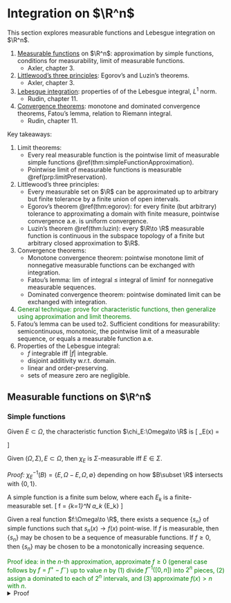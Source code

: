 # Integration on $\R^n$ {#realIntegration}

This section explores measurable functions and Lebesgue 
integration on $\R^n$. 
 
1. [Measurable functions](#functionMeasurabilityConditions) on $\R^n$: 
    approximation by simple functions, conditions for measurability, 
    limit of measurable functions. 
    - Axler, chapter 3. 
2. [Littlewood's three principles](#littlewoodPrinciples): 
    Egorov's and Luzin's theorems. 
    - Axler, chapter 3. 
3. [Lebesgue integration](#lebesgueConvergence): properties of 
    of the Lebesgue integral, $L^1$ norm. 
    - Rudin, chapter 11. 
4. [Convergence theorems](#lebesgueConvergence): 
    monotone and dominated convergence theorems, 
    Fatou's lemma, relation to Riemann integral. 
    - Rudin, chapter 11. 

Key takeaways: 

1. Limit theorems:
    - Every real measurable function is the pointwise limit of measurable 
        simple functions \@ref(thm:simpleFunctionApproximation). 
    - Pointwise limit of measurable functions is measurable 
        \@ref(prp:limitPreservation). 
2. Littlewood's three principles: 
    - Every measurable set on $\R$ can be approximated up to 
        arbitrary but finite tolerance by a finite union of open intervals. 
    - Egorov's theorem \@ref(thm:egorov):
        for every finite (but arbitrary) tolerance to approximating 
        a domain with finite measure, pointwise convergence a.e. 
        is uniform convergence. 
    - Luzin's theorem \@ref(thm:luzin):
        every $\R\to \R$ measurable function is continuous 
        in the subspace topology of a finite but arbitrary closed approximation 
        to $\R$. 
3. Convergence theorems:
    - Monotone convergence theorem: pointwise monotone limit 
        of nonnegative measurable functions can be exchanged with integration. 
    - Fatou's lemma: $\lim$ of integral $\leq$ integral of $\liminf$ 
    for nonnegative measurable sequences. 
    - Dominated convergence theorem: pointwise dominated limit can be 
        exchanged with integration. 
4. <span style="color:green">
    General technique: prove for characteristic functions, then generalize 
    using approximation and limit theorems. 
    </span>
5. Fatou's lemma can be used to2. Sufficient conditions for measurability: 
    semicontinuous, monotonic, the pointwise limit of a 
    measurable sequence, or equals a measurable function a.e.
3. Properties of the Lebesgue integral:
    - $f$ integrable iff $|f|$ integrable. 
    - disjoint additivity w.r.t. domain. 
    - linear and order-preserving. 
    - sets of measure zero are negligible. 


## Measurable functions on $\R^n$ {#functionMeasurabilityConditions -}

### Simple functions {-}

:::{.definition name="characteristic function"}
Given $E\subset \Omega$, the characteristic function $\chi_E:\Omega\to \R$ is 
\[ 
    \chi_E(x) = \begin{cases}
        1 & x\in E \\ 
        0 & x\notin E
    \end{cases}
\] 
:::

:::{.proposition}
Given $(\Omega, \Sigma), E\subset \Omega$, then 
$\chi_E$ is $\Sigma$-measurable iff $E\in \Sigma$. 
:::
_Proof:_ 
$\chi_E^{-1}(B) = \{E, \Omega-E, \Omega, \emptyset\}$ 
depending on how $B\subset \R$ intersects with $\{0, 1\}$. 

:::{.definition name="simple function"}
A simple function is a finite sum below, 
where each $E_k$ is a finite-measurable set. 
\[ 
    f = \sum_{k=1}^N a_k \chi_{E_k} 
\] 
:::

:::{.theorem #simpleFunctionApproximation name="simple-function approximation"}
Given a real function $f:\Omega\to \R$, there exists a sequence 
$\{s_n\}$ of simple functions such that $s_n(x)\to f(x)$ 
point-wise. If $f$ is measurable, then $\{s_n\}$ 
may be chosen to be a sequence of measurable functions. 
If $f\geq 0$, then $\{s_n\}$ may be chosen to be a monotonically 
increasing sequence. 
:::
<span style="color:green">
Proof idea: in the $n$-th approximation, 
approximate $f\geq 0$ (general case follows by $f=f^+-f^-$) 
up to value $n$ by 
(1) divide $f^{-1}([0, n])$ into $2^{n}$ pieces, 
(2) assign a dominated to each of $2^n$ intervals, and 
(3) approximate $f(x)>n$ with $n$. 
</span>
<details>
<summary>Proof</summary>
Given $f\geq 0$, define $F_n = f^{-1}([n, \infty))$ and 
\[ 
    E_{n, i} = f^{-1} \left(\left[2^{-n}(i-1), 2^{-n}i \right]\right)
\] 
For $n=1, 2, \cdots$ and $i=1, 2, \cdots, n2^n$, choose 
\[ 
    s_n = n\chi_{F_n} + \sum_{i=1}^{n2^n} \df{i-1}{2^n} \chi_{E_{n, i}}
\] 
Note that $E_{n, i}$ is the pre-image of the $i$-th slice of 
nonnegative real blocks of size $2^{-n}$, and the first term assigns 
$\inf f=2^{-n}(i-1)$ on the corresponding intervals. The second 
term just assigns approximates with $n$ all places where $f(x)\geq n$. 
The second term is reserved for cases where $f(x)=\infty$.
If $f$ is measurable, the domains of the characteristic decomposition 
are measurable so $s_n$ is measurable. The general case follows by 
$f=f^+-f^-$. 
</detail>

### Conditions for measurability {-}

:::{.example}
If $\Sigma=\{\emptyset, \Omega\}$, then the only $\Sigma$-measurable 
functions from $\Omega\to \R^n$ are constant functions. On the 
other extreme, if $\Sigma=2^\Omega$, then every function is measurable. 
For a nontrivial example, if $\Sigma=\{\emptyset, (-\infty, 0), [0, \infty), \R\}$ 
then $f:\R\to \R$ is measurable iff it is 
constant on $(-\infty, 0), [0, \infty)$. 
:::

:::{.proposition name="semi-continuity implies measurability"}
Every (lower or upper) semi-continuous $R^n$-valued function 
(definition \@ref(def:semiContinuity)) is measurable. 
:::
_Proof:_ Recall proposition \@ref(prp:measurableFunctionCondition). 
The Borel $\sigma$-algebra is generated by 
half-rectangles $(\infty, t\in \R^n)$ or $(t, \infty)$

The explicit proof below demonstrates the relation between 
continuity and measurability. 

:::{.proposition name="continuity implies Borel measurability"}
Every continuous function $f:\Omega\to \R^n$ defined on 
a Borel subset $\Omega\subset \R^m$ is a Borel-measurable function. 
:::
<details>
<summary>Proof</summary>
Consider the preimage of $x>a$ ($x, a\in \R^n$ and inequality 
holds elementwise). For any such $a$, consider 
\[ 
    f^{-1}(x>a) 
    = \left[\bigcup_{x\in f^{-1}(x>a)} (x-\delta_x, x+\delta_x) \right]\cap \Omega
\] 
Given every $x\in \R^m: f(x)>a$, by continuity $\exists \delta_x\in \R$ 
such that $f((x-\delta_x, x+\delta_x))>a$. The term in the paranthesis 
is an open set, hence its intersection with the Borel set $\Omega$ is Borel. 
</details>

$f:(\Omega\subset \R)\to \R$ is increasing if $x < y\implies f(x)\leq f(y)$; 
it is monotonic if $f$ or $-f$ is increasing. 

:::{.proposition}
if $f:\Omega\to \R$ is monotonic and $\Omega$ is Borel, then $f$ is measurable. 
:::
<details>
<summary>Proof</summary>
Fix $a\in \R$, then for $b=\inf f^{-1}((a, \infty))$, 
monotonicity implies 
\[ 
    f^{-1}((a, \infty)) = (b, \infty)\cap \Omega 
    \text{ or }
    [b, \infty)\cap \Omega
\] 
</details>

:::{.proposition #limitPreservation name="preservation of measurability under limits"}
Suppose a measurable sequence 
$\{f_j\}\to f:(\Omega, \Sigma)\to \R^n$ pointwise 
is $\Sigma$-measurable, then $f$ is $\Sigma$-measurable. 
:::
<details>
<summary>Proof</summary>
Unrolling the definition of the limit: for any 
$x\in \Omega, a\in \R^n$, $f(x)>a$ iff 
\begin{align}
    & \lim_{k\to \infty} f_k(x) > a \\ 
    \iff & \exists j>0, \exists N: f_{\forall k>N}(x)>a+1/j \\ 
    \iff & x\in \bigcup_{j=1}^\infty 
        \bigcup_{N=1}^\infty 
        \bigcap_{k=1}^\infty f_k^{-1}(y>a+1/j)
\end{align}
Note that we only need some $j$ to exist. Each $\exists$ translates 
to $\bigcup$, and each $\forall$ translates to $\bigcap$. Then 
the preimage of $y>a$ the measurable set above. 
</details>

:::{.definition name="extended Borel"}
$A\subset [-\infty \infty]$ is a Borel set if $A\cap \R$ is Borel. 
Extended measurability is defined similarly. 
:::

:::{.theorem name="variational limits are measurable"}
Given measurable $\{f_k: (\Omega, \Sigma)\to \R\}$, the following functions 
are also measurable: 
\[ 
    g(x) = \inf_k f_k(x), \quad h(x) = \sup_k f_k(x)
\] 
:::
<details>
<summary>Proof</summary>
It suffices to verify for the $\sup$ case that 
\begin{align}
    h(x) > a &\implies \exists k: f_k(x) > a \\ 
    h^{-1}((a, \infty]) &= \bigcup_{k=1}^\infty f_k^{-1}((a, \infty])
\end{align} 
</details>

:::{.proposition name="a.e. measurability"}
Given $f$ measurable and $f=g$ a.e. (they differ on a set of 
measure $0$ on the domain), then $g$ is measurable. 
:::
<details>
<summary>Proof</summary>
The symmetric difference of the 
pre-images $f^{-1}, g^{-1}$ is dominated by a set of 
measure $0$, then by $f$-measurability $g^{-1}(A)$ 
is measurable for $A$ measurable 
(proposition \@ref(prp:nullDifferenceMeasurability)). 
</details>

## Littlewood's three principles {#littlewoodPrinciples -}

Littlewood's three principles (at least the ones we prove) 
apply to $\R$ and real-valued functions on the real domain.  

1. Every finite-measurable set is almost a finite union of intervals. 
2. Every measurable function is almost continuous. 
3. Every pointwise convergent sequence of measurable functions 
    is almost uniformly convergent. 

It is convenient to first introduce some notation for monotone limits. 

:::{.definition #setSequenceNotation name="sequence of sets"}
An increasing sequence of sets $\{A_n\}$ is a sequence 
\[ 
    A_1\subset A_2\subset \cdots \to A = \bigcup_{n=1}^\infty A_n
\] 
also written $A_j\nearrow A$. Similarly, a decreasing 
sequence of sets is written $A_j\searrow A$. 
\[ 
    A_1\supset A_2\supset \cdots \to A = \bigcap_{n=1}^\infty A_n 
\] 
:::

:::{.proposition name="Littlewood's first principle"}
Given measurable $E\subset \R$ with $\mu(E)<\infty$, 
there exists a finite union $O$ of intervals such that 
$\mu(O\Delta E) < \epsilon$ for every $\epsilon$. 
:::
<span style="color:green">
Proof idea: prove for open $E$ and apply theorem 
\@ref(thm:squeezeMeasurable). 
</span>
<details>
<summary>Proof</summary>
Every open set $O$ is the interval of countably many disjoint 
open intervals (this is because every disjoint interval contains 
a rational number, of which there are countably many), then 
$\mu(O) = \sum_{j=1}^n \mu((a_j, b_j))$. Thus for every $\epsilon>0$ 
we can choose a $\epsilon$-approximation with finite intervals. 
Apply theorem \@ref(thm:squeezeMeasurable) to obtain the result 
for general measurable sets. 
</details>

To be precise, the third principle is formulated as follows: 

:::{.theorem #egorov name="Egorov's theorem"}
Consider a measurable sequence $f_k\to f$ a.e. on a finite-measurable set 
$E$ with $\mu(E)<\infty$. For every $\epsilon>0$, 
there exists a closed set $A_\epsilon \subset E$ such that $f_k\to f$
uniformly and $\mu(E-A_\epsilon)<\epsilon$ 
on $A_\epsilon$. 
:::

<span style="color:green">
Proof idea: given domain tolerance $\epsilon$, construct by pointwise convergence 
a family $F_n$ of $(\epsilon 2^{-n})$-domain approximations 
on which $f_j$ will  uniformly $1/n$-approximate $f$ on $F_n$. 
Then $f_j\to f$ uniformly on the intersection $A_\epsilon$ of $F_n$, 
which is also an $\epsilon$-domain approximation. 
</span> 
<details>
<summary>Proof</summary>
Note that we can't simply use compactness here since the domain approximation 
may be unbounded. 

1. Translate pointwise convergence: fixing $n\in \N$, for every 
    $x\in X$ there exists $m\in \N$ such that $f_{\forall k\geq m}$ 
    will $\epsilon$-approximate $f$ at $x$, then 
    \[ 
        X = \bigcup_{m=1}^\infty A_{m, n}, \quad 
        A_{m, n} = \bigcap_{k=m}^\infty 
        \{x: |f_k(x) - f(x)| < 1/n\}
    \] 
    Here $A_{m, n}$ is the domain on which $f_{\forall k\geq m}$ 
    will $1/n$-approximate $f$. 
2. Given domain tolerance $\epsilon>0$, for each $n>0$ 
    we can find $m_n$ such that 
    \[ 
        \mu(X) - \mu(A_{m_n, n}) < \df \epsilon {2^n}
    \] 
    This definition implies that $f_{\forall j\geq m_n}$ 
    will $1/n$-approximate $f$ on $A_{m_n, n}$. 
3. Let $A_\epsilon = \bigcap_{n=1}^\infty A_{m_n, n}$; 
    then for every $\epsilon'>1/N>0$, $f$ will be 
    $\epsilon'$-approximated by $f_{j\geq m_N}$ on 
    $A_\epsilon \subset A_{M_N, N} \subset A_\epsilon$. 
4. Argue for $\epsilon$-approximation of the domain: 
\begin{align}
    \mu(\Omega - A_\epsilon) 
    &= \mu \bigcup_{n=1}^\infty \Omega - A_{m_n, n} 
    \leq \sum_{n=1}^\infty \epsilon/2^n < \epsilon
\end{align}
5. We can choose $A_\epsilon$ to be closed by the characterization 
    of measurable sets (theorem \@ref(thm:squeezeMeasurable)). 
</details>

Similarly, the precise statement of the second principle is as follows. 
Note that _does not claim_ that $f$ is pointwise continuous on $F_\epsilon$ 
in the topology of $\R$, only that $f_{|F_\epsilon}$ 
is continuous in the subspace topology. 

:::{.lemma #luzinLemma}
Given a Borel-measurable $f:\R\to \R$, for every $\epsilon>0$ 
there exists a closed $F\subset \R$ with $|\R - F|<\epsilon$ 
such that $f_{|F}$ is continuous on $F$. 
:::
<span style="color:green">
Proof idea: establish for (1) simple functions, 
(2) arbitrary functions on compact interval, using pointwise approximation 
by simple functions and Egorov's theorem, and (3) extended domain by 
pasting local chunks. 
a.e.
</span>
<details>
<summary>Proof</summary>
First assume $f = \sum_{j=1}^N \alpha_j \chi_{E_j}$. 
By theorem \@ref(thm:squeezeMeasurable) choose $U_j\supset E_j\supset F_j$ 
with $U_j$ open, $F_j$ closed, and both are $(\epsilon/2n)$-approximations 
of $E_j$. 
The closed set is the union of each $F_j$ and $U_j^c$: 
\[ 
    E = F \cup (\R - U), \quad F = \bigcup_{j=1}^N F_j, \quad 
    U = \bigcup_{j=1}^N U_j 
\] 
both $F, U^c$ are closed and $\mu(\R-E) < \epsilon$. Continuity on $E$ 
follows by $f$ being constantly zero on disjoint closed intervals, 
so the pasting lemma applies. 

Next consider general $f$ on a compact interval. 
Every $f$ is the pointwise limit of simple functions
(theorem \@ref(thm:simpleFunctionApproximation)) and 
their uniform limit on a closed subset (Egorov's theorem \@ref(thm:egorov)) 
thus continuous. 

To extend the domain, construct $\epsilon\cdot 2^{-n-1}$-approximations 
to $f$ on $[-n, 1-n]$ and $[n-1, n]$ and apply the pasting lemma. 
</details>

:::{.theorem #luzin name="Luzin's theorem"}
Given a Borel measurable $f:(E\subset \R)\to \R$, for every $\epsilon>0$ 
there exists a closed $\epsilon$-approximation 
$F \subset E$ such that $f_{|F}$ is continuous in the subspace topology. 
:::
_Proof:_ Apply lemma \@ref(lem:luzinLemma) 
    to the continuous extension of $f$ to all of $\R$. 

## Lebesgue integration {#lebesgueIntegration -}

:::{.definition name="function support"}
The support of a measurable function $f$ is 
\[ 
    \supp(f) = \overline{f^{-1}(\{0\}^C)}
\] 
the closure of domain on which $f$ does not vanish. 
:::

:::{.definition name="S-partition"}
Given a $\sigma$-algebra $\Sigma$ on $\Omega$, a
$S$-partition of $\Omega$ is a _finite_ collection 
$A_1, \cdots, A_m\in \Sigma$ of disjoint sets 
such that $\bigsqcup A_j = \Omega$. 
:::

:::{.definition name="lower Lebesgue sum"}
Given measure space $(\Omega, \Sigma, \mu)$, 
an $\Sigma$-measurable function $f:\Omega\to [0, \infty]$, 
and a $\Sigma$-partition $P=\{A_1, \cdots, A_m\}$ of $\Omega$, 
the lower Lebesgue sum is 
\[ 
    \mca L_\mu(f, P) = \sum_{j=1}^m \mu(A_j)\inf_{A_j} f 
\] 
:::

:::{.definition #nonNegativeIntegral name="nonnegative integral"}
The integral of a non-negative function $f:\Omega\to [0, \infty]$ 
w.r.t. the measure $(\Sigma, \mu)$ is the following $\sup$ with 
$P$ over all S-partitions of $\Omega$: 
\[ 
    \int f\, d\mu = \sup_P \mca L_\mu(f, P)
\] 
:::

:::{.proposition name="base case for Lebesgue integral"}
Given $(\Omega, \Sigma, \mu)$ and measurable $E\in \Sigma$, 
we have $\int \chi_E\, d\mu = \mu(E)$. 
:::
<details>
<summary>Proof</summary>
We have $\mca L_\mu(\chi_E, \{E, \Omega-E\}) = \mu(E)$, then 
$\int f\, d\mu \geq \mu(E)$. Conversely, given any S-partition 
$P=\{A_1, \cdots, A_m\}$ of $\Omega$, for each $j$ 
\[ 
    \mu(A_j) \inf_{A_j} \chi_E = \begin{cases}
        \mu(A_j) & A_j\subset E \\ 
        0 & \text{otherwise}
    \end{cases}
\] 
then $\mca L(\chi_E, P) = \sum_{A_j\subset E} \mu(A_j) \leq \mu(E)$. 
</details>

:::{.proposition name="integral of a simple function"}
Given a measure space $(\Omega, \Sigma, \mu)$ and disjoint
$E_1, \cdots E_n$, we have 
\[ 
    \int \left(\sum_{k=1}^n c_k \chi_{E_k}\right)\, d\mu 
    = \sum_{k=1}^n c_k \mu(E_k)
\] 
:::
<details>
<summary>Proof</summary>
The LHS integral is lower-bounded by the $\Sigma$-partition 
$\{E_j\}\cup \{\Omega-\bigcup E_j\}$. The converse follows similar 
to the last proposition. 
</details>

:::{.corollary name="equivalent definition of nonnegative integral"}
Given $(\Omega, \Sigma, \mu)$ and measurable $f:\Omega\to [0, \infty]$, 
the integral definition \@ref(def:nonNegativeIntegral) is equivalent to 
\[ 
    \int f\, d\mu = \sup_P \mca L_\mu(f, P) = \sup_{s\leq f} \int s\, d\mu 
\] 
where the last $\sup$ is taken over all simple function $f$ dominated 
by $f$: $\forall x\in \Omega: f(x)\geq s(x)$. 
:::
_Proof:_ Follows from $\mca L_\mu(f, P)$ being 
the integral of a simple function. 

:::{.definition name="Lebesgue integral"}
Given $(\Omega, \Sigma, \mu)$ and measurable 
$f(x)\in [-\infty, \infty]$ with $f=f^+-f^-$ and $f^+, f^-\geq 0$. 
If _at least one_ of $\int f^+\, d\mu, \int f^-\, d\mu$ 
is finite, then the Lebesgue integral of $f$ is 
\[ 
    \int f\, d\mu = \int f^+\, d\mu - \int f^-\, d\mu 
\] 
:::

Note that, for example, the integral of the following function is not defined: 
\[ 
    f(x) = \begin{cases}
        1 & x\geq 0 \\ -1 & x < 0
    \end{cases}
\] 

:::{.definition name="integral metric, integrable space"}
Fix $(\Omega, \Sigma, \mu)$; if $f:\Omega\to [-\infty, \infty]$ 
is measurable, then the $L^1$-norm of $f$ is 
\[  
    \|f_1\| = \int |f|\, d\mu 
\] 
The Lebesgue space $L^1(\mu)$ is also 
defined as 
$L^1(\mu) = \{f:\Omega\to \R \text{ satisfying } \|f\|_1 < \infty \}$. 
:::

:::{.theorem name="properties of integration"}
The following properties are evident for $f, g\in L^1(\mu)$: 

1. _Linearity:_ $\int cf+g\, d\mu = c\int f\, d\mu + \int g\, d\mu$. 
2. _Order-preserving_: $f\leq g\implies \int f\, d\mu \leq \int g\, d\mu$. 
3. $\left|\int f\, d\mu\right| \leq \int |f|\, d\mu$. 
:::
<details>
<summary>Proof</summary>
General idea is to establish for simple functions, then 
show that the proof commutes with integral construction. 
For (2), use $\int g\, d\mu - \int f\, d\mu = \int (g-f)\, d\mu$. 
For (3), 
\begin{align}
    \left|\int f\, d\mu\right| 
    &= \left| \int f^+\, d\mu - \int f^-\, d\mu\right| 
    \leq \int f^+\, d\mu + \int f^-\, d\mu \\ 
    &= \int (f^++f^-)\, d\mu 
    = \int |f|\, d\mu 
\end{align}
</details>

:::{.definition name="integration on subset"}
Given $(\Omega, \Sigma, \mu)$ and $E\in \Sigma$ and 
measurable $f:\Omega\to [-\infty, \infty]$, the subset integral is 
\[ 
    \int_E f\, d\mu = \int \chi_E f\, d\mu 
\] 
:::

:::{.proposition #integralBound name="integral bound"}
Given $\int_E f\, d\mu < \infty$, 
\[ 
    \left|\int_E f\, d\mu \right| \leq \mu(E) \sup_E |f|
\] 
:::
<details>
<summary>Proof</summary>
Let $c=\sup_E |f|$, then 
$\displaystyle \left|\int_E f\, d\mu\right| \leq \int \chi_E |f|\, d\mu 
    \leq \int c\chi_E \, d\mu = c\mu(E)$. 
</details>

:::{.theorem #domainIntegralAdditivity name="disjoint additivity w.r.t domain"}
Given measurable $f$, define the function 
$\phi:\Sigma\to [-\infty, \infty]$ by 
\[ 
    \phi(A) = \int_A f\, d\mu 
\] 
then for every $A, B\in \Sigma$, we have 
$\phi(A\sqcup B) = \phi(A)+\phi(B)$. 
:::
<details>
<summary>Proof</summary>
Without loss of generality consider nonnegative $f$. 
If $f$ is a characteristic function, then countable additivity 
is equivalent to the countable subadditivity of $\mu$. 
The general proof just demonstrates the commutativity of 
countable subadditivity with the $\sup$ integral construction. 
</details>

:::{.corollary name="sets of zero measure are negligible in integration"}
Given 
$A, B\in \Sigma$ such that $\mu(A-B)=0$, then 
\[ 
    \int_A f\, d\mu = \int_B f\, d\mu 
\] 
:::
<details>
<summary>Proof</summary>
Follows from additivity theorem 
\@ref(thm:domainIntegralAdditivity) and applying $\mu(A-B)=0$ 
to proposition \@ref(prp:integralBound). 
</details>

The integrability of $f$ implies that of $|f|$, and the 
Lebesgue integral is often called an absolutely convergent integral. 

:::{.proposition name="several conditions for integrability"}

1. $f\in L^1(\mu)\implies |f|\in L^1(\mu)$. 
2. $f$ is measur_Proof:_able and $|f|\leq g \in L^1(\mu)\implies f\in L^1(\mu)$. 
:::
_Proof:_ for (1), recall that $f\in L^1(\mu)$ if both $f^+, f^-$ 
have finite integrals, then $|f|=f^++f^-$ is integrable. 
Similarly, (2) follows from $f^+, f^-\leq g$. 

## Convergence theorems {#lebesgueConvergence -}

The following convergence theorems are the cornerstone of 
Lebesgue theory: 

:::{.theorem #monotoneConvergence name="Lebesgue's monotone convergence theorem"}
Given $E$ measurable, let $\{f_n\}$ be a sequence of 
measurable functions such that $0\leq f_1\leq \cdots$ on $E$
and $f_n\to f$, then 
\[ 
    \lim_{n\to \infty} \int_E f_n \, d\mu 
    = \int_E \lim_{n\to \infty} f_n\, d\mu 
\] 
Pointwise monotone convergence of measurable functions 
on a measurable set implies convergence of integral. 
:::
<span style="color:green">
Proof idea: one direction of the inequality is trivial; 
the other is established by first proving for a 
dominated simple approximations of $f$ then taking the $\sup$. 
</span> 
<details>
<summary>Proof</summary>
In one direction, the implied equation holds for each $m$ thus in limit 
\[ 
    f_n \leq f\implies \lim_{m\to \infty} 
    \int f_m\, d\mu \leq \int_E \lim_{n\to \infty} f_n \, d\mu 
\] 
To establish the other direction, fix 
$c\in (0, 1)$ and a dominated simple approximation $s\leq f$. Define 
\[ 
    E_n = \{x| f_n \geq c s\} 
\] 
Note that $E_j \nearrow E$ 
(recall notation \@ref(def:setSequenceNotation)). 
For every $n$ 
\[  
    \int_E f_n \, d\mu \geq \int_{E_n} f_n\, d\mu 
    \geq c\int_{E_n} s\, d\mu 
\] 
Let $n\to \infty$ and take the limit $c\to 1$ to obtain 
\[ 
    \int \lim_{n\to \infty} f_n\, d\mu \geq 
    \lim_{n\to \infty} \int_{E_n} f_n \, d\mu 
    \geq c\int_E s\, d\mu 
\] 
Take the $\sup$ over all $s$ and the simple function approximation 
theorem \@ref(thm:simpleFunctionApproximation) to obtain 
$F\geq \int_E f\, d\mu$. 
</details> 

Applying the monotone convergence theorem above to 
partial sums yield 

:::{.corollary}
Given measurable $E\in \Sigma$ and nonnegative measurable sequence 
$(f_j)$; define their sum 
\[ 
    f = \sum_{n=1}^\infty f_n 
\] 
then $\int_E f = \sum_{n=1}^\infty \int_E f_n\, d\mu$. 
:::

:::{.lemma #fatou name="Fatou's lemma"}
For measurable $E$, given nonnegative measurable 
sequence $(f_j)$ and 
\[ 
    f(x) = \liminf_{n\to \infty} f_n(x) 
\] 
then the integral is similarly bounded 
\[ 
    \int_E f\, d\mu \leq \liminf_{n\to \infty} \int_E f_n\, d\mu 
\] 
:::
<span style="color:green">
Apply the dominated convergence theorem (carefully! expand to see details) 
to $g_j = \inf_{k\geq j} f_j$. 
</span> 
<details>
<summary>Proof</summary>
Define $g_n = \inf_{i\geq n} f_i$, then $g_n$ is 
measurable and 
\[ 
    i\leq j\implies g_i\leq g_j, \quad g_n\to f 
\] 
Applying the monotone convergence theorem yields 
\[ 
    \int_E g_n\, d\mu \to \int_E f\, d\mu 
\] 
<span style="color:green">
Note that this _does not_ imply equality because the 
monotone convergence theorem above yields the first equality, 
and the second inequality may be strict 
\[ 
    \int_E f\, d\mu 
    = \lim_{n\to \infty} \int_E \inf_{k\geq n} f_k\, d\mu 
    \leq \int_E f\, d\mu 
    = \lim_{n\to \infty} \inf_{k\geq n} \int_E f_k\, d\mu 
\] 
There exist examples (see below) where 
measure is lost through $\inf f_k$ 
but not through the $\inf$ of the integral. 
</span>
</details>

:::{.example name="strict inequality in Fatou's theorem"}
Let $g(x) = (0\leq x\leq 1/2)^?0:1$ and 
\[ 
    f_{2k}(x) = g(x), \quad f_{2k+1} = g(1-x)
\] 
then $\liminf_{n\to \infty} f_n = 0$ but 
$\forall n, \int_0^1 f_n(x)\, dx = 1/2$. 
:::

:::{.theorem #dominatedConvergence name="Lebesgue's dominated convergence theorem"}
Given measurable sequence $(f_j)\to f$ pointwise and 
$|f_j| \leq g$ with $g$ measurable, then 
\[ 
    \lim_{n\to \infty} \int_E f_n\, d\mu = \int_E f\, d\mu 
\] 
As a corollary, $L^1$ is complete under dominated 
pointwise convergence. 
:::
<span style="color:green">
Apply Fatou's theorem to $f_n+g\geq 0$ and $g-f_n\geq 0$. 
</span> 
<details>
<summary>Proof</summary>
First note that $f_j, f$ are integrable since 
they're dominated by $g$. By $f_n+g\geq 0$, 
invoke Fatou's theorem 
\[ 
    \int_E (f + g)\, d\mu \leq 
    \liminf_{n\to \infty} \int_E (f_n+g)\, d\mu 
    \implies \int_E f\, d\mu \leq \liminf_{n\to \infty} \int_E f_n\, d\mu 
\] 
and pull $g$ out of both sides. Again, by $g-f_n\geq 0$ see 
\begin{align}
    \int_E (g - f)\, d\mu &\leq 
    \liminf_{n\to \infty} \int_E (g - f_n)\, d\mu \\ 
    -\int_E f\, d\mu &\leq 
    \liminf_{n\to \infty} \int_E -f_n\, d\mu 
    =-\limsup_{n\to \infty} \int_E f_n\, d\mu 
\end{align}
Combine the two results to obtain equality 
\[ 
    \limsup_{n\to \infty} \int_E f_n\, d\mu 
    \leq \int_E f\, d\mu \leq 
    \liminf_{n\to \infty} \int_E f_n\, d\mu 
\] 
</details>

:::{.corollary name="bounded convergence theorem"}
Given finite-measurable $\mu(E) < \infty$ and uniformly bounded 
convergent sequence $(f_n)\to f$ (i.e. $|f_n(x)|\leq M$ for all $n, x$), 
the dominated convergence theorem applies. 
:::
_Proof:_ Given finite measure $\mu(E)<\infty$, the 
constant-$M$ function is integrable and dominates $(f_n)$. 


### Comparison with Riemann integral {-}

Denote the Riemann integral by $\mca R\int_a^b f\, dx$. 

:::{.theorem name="compatibility with Riemann integral"}
A function $f$ Riemann integrable on $[a, b]$ 
implies $f\in L^1([a, b])$ and 
\[ 
    \int_a^b f\, dx = \mca R \int_a^b f\, dx 
\] 
:::
By existence of the Riemann integral, there 
exists a countable sequence of iteratively refined partitions $P_k$ 
such that 
\[ 
    \lim_{k\to \infty} L(P_k, f) = \mca R \underline{\int} f\, dx, \quad 
    \lim_{k\to \infty} U(P_k, f) = \mca R \bar \int f\, dx 
\] 
For each partition $P_k$, define functions $U_k(x\in [x_{j-1}, x_j])$ and 
$L_k$ to be the sup and inf along the interval, respectively, then 
in the Lebesgue sense, 
\[ 
    L(P_k, f) = \int L_k\, dx, \quad U(P_k, f) = \int U_k\, dx 
\] 
the functions are also monotone 
$L_1 \leq L_2 \leq \cdots \leq f \leq \cdots \leq U_1$. 
Let $L_k\to L, U_k\to U$, then $L, U$ are bounded measurable functions 
with $L\leq f\leq U$. Then 
\[ 
    \int L\, dx = \mca R \underline \int f\, dx, \quad 
    \int U\, dx = \mca R \bar \int f\, dx 
\] 
by the monotone convergence theorem. Further note that $f$ is 
Riemann-integrable iff $\int L\, dx = \int U\, dx$. 
This implies $L=U$ a.e. since $L\leq U$, then $L=f=U$ a.e. and $f$ 
is measurable; equality with Lebesgue integral follows. 


:::{.theorem name="Riemann integrability theorem"}
Given $f$ bounded on $[a, b]$, then the Riemann integral $\mca R\int_a^b f\, dx$ 
exists iff $f$ is continuous a.e. on $[a, b]$. 
:::
_Proof:_ Extending the last proof: 
for any $x\notin P_k$ for any $k$, we have $U(x)=L(x)$ iff $f$ 
is continuous at $x$ (think about this! equivalent to saying that 
$\sup\approx \inf$ arbitrarily close intervals about $x$); the union 
$\bigcup P_k$ is countable of measure $0$, then $f$ is continuous a.e. 
iff $L=U$ a.e. iff $f$ is Riemann-integrable on $[a, b]$. 